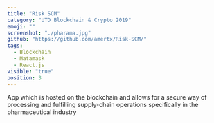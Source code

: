 ```yaml
---
title: "Risk SCM"
category: "UTD Blockchain & Crypto 2019"
emoji: ""
screenshot: "./pharama.jpg"
github: "https://github.com/amertx/Risk-SCM/"
tags:
  - Blockchain
  - Matamask
  - React.js
visible: "true"
position: 3
---
```


App which is hosted on the blockchain and allows for a secure way of processing and fulfilling supply-chain operations specifically in the pharmaceutical industry